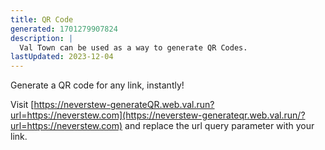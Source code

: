 ```yaml
---
title: QR Code
generated: 1701279907824
description: |
  Val Town can be used as a way to generate QR Codes.
lastUpdated: 2023-12-04
---
```



Generate a QR code for any link, instantly!

Visit
[https://neverstew-generateQR.web.val.run?url=https://neverstew.com](https://neverstew-generateqr.web.val.run/?url=https://neverstew.com)
and replace the url query parameter with your link.

<Val url="https://www.val.town/embed/neverstew.generateQR" />
